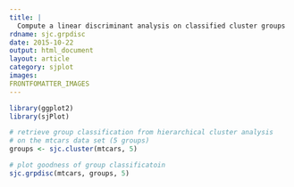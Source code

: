 ```yaml
---
title: |
  Compute a linear discriminant analysis on classified cluster groups
rdname: sjc.grpdisc
date: 2015-10-22
output: html_document
layout: article
category: sjplot
images:
FRONTFOMATTER_IMAGES
---
```


```r
library(ggplot2)
library(sjPlot)
```

```r

# retrieve group classification from hierarchical cluster analysis
# on the mtcars data set (5 groups)
groups <- sjc.cluster(mtcars, 5)

# plot goodness of group classificatoin
sjc.grpdisc(mtcars, groups, 5)



```